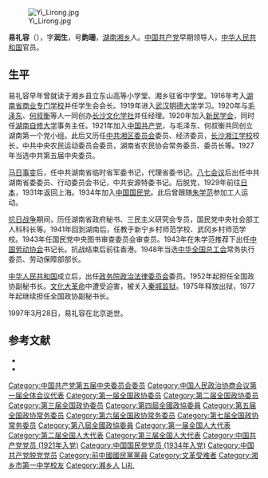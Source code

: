 [[File:Yi_Lirong.jpg|thumb]]

'''易礼容'''（{{bd|1898年|4月|1997年|3月28日|catIdx=Yi易}}），字'''润生'''，号'''韵珊'''，[[湖南|湖南]][[湘乡|湘乡]]人。[[中国共产党|中国共产党]]早期领导人，[[中华人民共和国|中华人民共和国]]官员。

==生平==
易礼容早年曾就读于湘乡县立东山高等小学堂、湘乡驻省中学堂。1916年考入[[湖南省商业专门学校|湖南省商业专门学校]]并任学生会会长。1919年进入[[武汉|武汉]][[明德大学|明德大学]]学习。1920年与[[毛泽东|毛泽东]]、[[何叔衡|何叔衡]]等人一同创办[[长沙文化学社|长沙文化学社]]并任经理。1920年加入[[新民学会|新民学会]]，同时任[[湖南自修大学|湖南自修大学]]事务主任。1921年加入[[中国共产党|中国共产党]]，与毛泽东、何叔衡共同创立湖南第一个党小组。此后又历任[[中共湘区委员会|中共湘区委员会]]委员、经济委员，[[长沙湘江学校|长沙湘江学校]]校长，中共中央农民运动委员会委员，湖南省农民协会常务委员、委员长等。1927年当选中共第五届中央委员。

[[马日事变|马日事变]]后，任中共湖南省临时省军委书记，代理省委书记。[[八七会议|八七会议]]后出任中共湖南省委委员、行动委员会书记，中共安源特委书记。后脱党，1929年前往[[日本|日本]]，1931年返回上海。1934年加入[[中国国民党|中国国民党]]。此后曾跟随[[朱学范|朱学范]]参加工人运动。

[[抗日战争|抗日战争]]期间，历任湖南省政府秘书、三民主义研究会专员，国民党中央社会部工人科科长等。1941年回到湖南后，任教于新宁乡村师范学校、武冈乡村师范学校。1943年任国民党中央图书审查委员会审查员。1943年在朱学范推荐下出任[[中国劳动协会|中国劳动协会]]书记长。抗战结束后前往香港。1948年当选[[中华全国总工会|中华全国总工会]]常务执行委员、劳动保障部部长。

[[中华人民共和国|中华人民共和国]]成立后，出任[[政务院政治法律委员会|政务院政治法律委员会]]委员。1952年起担任全国政协副秘书长。[[文化大革命|文化大革命]]中遭受迫害，被关入[[秦城监狱|秦城监狱]]。1975年释放出狱，1977年起继续担任全国政协副秘书长。

1997年3月28日，易礼容在北京逝世。

== 参考文献 ==
{{ReflistH}}
* {{cite web|url=http://yananernv.cn/blog/geren.php?id=190|title=易礼容|publisher=中国延安精神研究会}}{{dead link|date=2018年3月 |bot=InternetArchiveBot |fix-attempted=yes }}
* {{cite web|url=http://gov.xiangxiang.gov.cn/dept/deptshow.asp?NewsID=4IF2K7445H91BIB&ParentID=JI36E4IABC130I6|title=湘乡名人|publisher=中国湘乡网}}{{dead link|date=2018年3月 |bot=InternetArchiveBot |fix-attempted=yes }}
{{ReflistF}}

{{马克思主义在中国的早期传播}}

{{DEFAULTSORT:Yi易}}
[[Category:中国共产党第五届中央委员会委员|Category:中国共产党第五届中央委员会委员]]
[[Category:中国人民政治协商会议第一届全体会议代表|Category:中国人民政治协商会议第一届全体会议代表]]
[[Category:第一届全国政协委员|Category:第一届全国政协委员]]
[[Category:第二届全国政协委员|Category:第二届全国政协委员]]
[[Category:第三届全国政协委员|Category:第三届全国政协委员]]
[[Category:第四屆全國政協委員|Category:第四屆全國政協委員]]
[[Category:第五届全国政协常务委员|Category:第五届全国政协常务委员]]
[[Category:第六届全国政协常务委员|Category:第六届全国政协常务委员]]
[[Category:第七届全国政协常务委员|Category:第七届全国政协常务委员]]
[[Category:第八屆全國政協委員|Category:第八屆全國政協委員]]
[[Category:第一届全国人大代表|Category:第一届全国人大代表]]
[[Category:第二届全国人大代表|Category:第二届全国人大代表]]
[[Category:第三届全国人大代表|Category:第三届全国人大代表]]
[[Category:中国共产党党员_(1921年入党)|Category:中国共产党党员 (1921年入党)]]
[[Category:中国国民党党员_(1934年入党)|Category:中国国民党党员 (1934年入党)]]
[[Category:中国共产党脱党党员|Category:中国共产党脱党党员]]
[[Category:前中國國民黨黨員|Category:前中國國民黨黨員]]
[[Category:文革受难者|Category:文革受难者]]
[[Category:湘乡市第一中学校友|Category:湘乡市第一中学校友]]
[[Category:湘乡人|Category:湘乡人]]
[[Category:易姓|Li礼]]